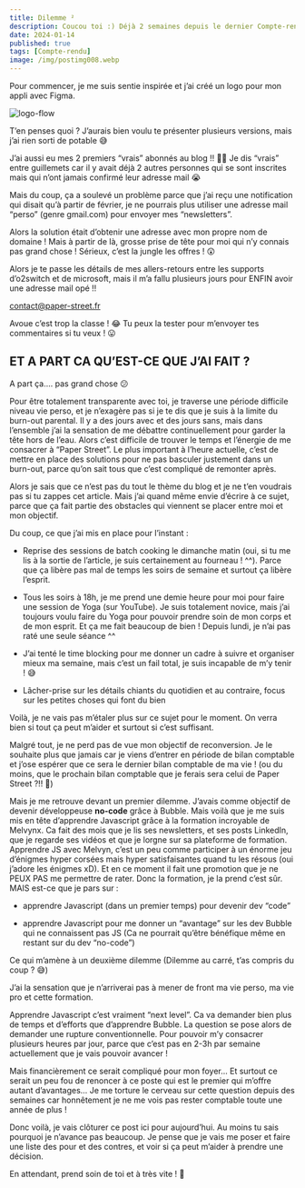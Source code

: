 ---
title: Dilemme ²
description: Coucou toi :) Déjà 2 semaines depuis le dernier Compte-rendu ! Comme prévu, j’ai repris tout doucement mes activités.
date: 2024-01-14
published: true
tags: [Compte-rendu]
image: /img/postimg008.webp
---

Pour commencer, je me suis sentie inspirée et j’ai créé un logo pour mon appli avec Figma.

![logo-flow](../img/logo-flow.webp)

T’en penses quoi ? J’aurais bien voulu te présenter plusieurs versions, mais j’ai rien sorti de potable 😅

J’ai aussi eu mes 2 premiers “vrais” abonnés au blog !! 🥳🎉 Je dis “vrais” entre guillemets car il y avait déjà 2 autres personnes qui se sont inscrites mais qui n’ont jamais confirmé leur adresse mail 😭

Mais du coup, ça a soulevé un problème parce que j’ai reçu une notification qui disait qu’à partir de février, je ne pourrais plus utiliser une adresse mail “perso” (genre gmail.com) pour envoyer mes “newsletters”.

Alors la solution était d’obtenir une adresse avec mon propre nom de domaine ! Mais à partir de là, grosse prise de tête pour moi qui n’y connais pas grand chose ! Sérieux, c’est la jungle les offres ! 😲

Alors je te passe les détails de mes allers-retours entre les supports d’o2switch et de microsoft, mais il m’a fallu plusieurs jours pour ENFIN avoir une adresse mail opé !!

contact@paper-street.fr

Avoue c’est trop la classe ! 😂 Tu peux la tester pour m’envoyer tes commentaires si tu veux ! 😛

## ET A PART CA QU’EST-CE QUE J’AI FAIT ?

A part ça…. pas grand chose 😕

Pour être totalement transparente avec toi, je traverse une période difficile niveau vie perso, et je n’exagère pas si je te dis que je suis à la limite du burn-out parental. Il y a des jours avec et des jours sans, mais dans l’ensemble j’ai la sensation de me débattre continuellement pour garder la tête hors de l’eau. Alors c’est difficile de trouver le temps et l’énergie de me consacrer à “Paper Street”. Le plus important à l’heure actuelle, c’est de mettre en place des solutions pour ne pas basculer justement dans un burn-out, parce qu’on sait tous que c’est compliqué de remonter après.

Alors je sais que ce n’est pas du tout le thème du blog et je ne t’en voudrais pas si tu zappes cet article. Mais j’ai quand même envie d’écrire à ce sujet, parce que ça fait partie des obstacles qui viennent se placer entre moi et mon objectif.

Du coup, ce que j’ai mis en place pour l’instant :

- Reprise des sessions de batch cooking le dimanche matin (oui, si tu me lis à la sortie de l’article, je suis certainement au fourneau ! ^^). Parce que ça libère pas mal de temps les soirs de semaine et surtout ça libère l’esprit.

- Tous les soirs à 18h, je me prend une demie heure pour moi pour faire une session de Yoga (sur YouTube). Je suis totalement novice, mais j’ai toujours voulu faire du Yoga pour pouvoir prendre soin de mon corps et de mon esprit. Et ça me fait beaucoup de bien ! Depuis lundi, je n’ai pas raté une seule séance ^^

- J’ai tenté le time blocking pour me donner un cadre à suivre et organiser mieux ma semaine, mais c’est un fail total, je suis incapable de m’y tenir ! 😅

- Lâcher-prise sur les détails chiants du quotidien et au contraire, focus sur les petites choses qui font du bien

Voilà, je ne vais pas m’étaler plus sur ce sujet pour le moment. On verra bien si tout ça peut m’aider et surtout si c’est suffisant.

Malgré tout, je ne perd pas de vue mon objectif de reconversion. Je le souhaite plus que jamais car je viens d’entrer en période de bilan comptable et j’ose espérer que ce sera le dernier bilan comptable de ma vie ! (ou du moins, que le prochain bilan comptable que je ferais sera celui de Paper Street ?!! 🤩)

Mais je me retrouve devant un premier dilemme. J’avais comme objectif de devenir développeuse **no-code** grâce à Bubble. Mais voilà que je me suis mis en tête d’apprendre Javascript grâce à la formation incroyable de Melvynx. Ca fait des mois que je lis ses newsletters, et ses posts LinkedIn, que je regarde ses vidéos et que je lorgne sur sa plateforme de formation. Apprendre JS avec Melvyn, c’est un peu comme participer à un énorme jeu d’énigmes hyper corsées mais hyper satisfaisantes quand tu les résous (oui j’adore les énigmes xD). Et en ce moment il fait une promotion que je ne PEUX PAS me permettre de rater. Donc la formation, je la prend c’est sûr. MAIS est-ce que je pars sur :

- apprendre Javascript (dans un premier temps) pour devenir dev “code”

- apprendre Javascript pour me donner un “avantage” sur les dev Bubble qui ne connaissent pas JS (Ca ne pourrait qu’être bénéfique même en restant sur du dev “no-code”)

Ce qui m’amène à un deuxième dilemme (Dilemme au carré, t’as compris du coup ? 😅)

J’ai la sensation que je n’arriverai pas à mener de front ma vie perso, ma vie pro et cette formation.

Apprendre Javascript c’est vraiment “next level”. Ca va demander bien plus de temps et d’efforts que d’apprendre Bubble. La question se pose alors de demander une rupture conventionnelle. Pour pouvoir m’y consacrer plusieurs heures par jour, parce que c’est pas en 2-3h par semaine actuellement que je vais pouvoir avancer !

Mais financièrement ce serait compliqué pour mon foyer… Et surtout ce serait un peu fou de renoncer à ce poste qui est le premier qui m’offre autant d’avantages… Je me torture le cerveau sur cette question depuis des semaines car honnêtement je ne me vois pas rester comptable toute une année de plus !

Donc voilà, je vais clôturer ce post ici pour aujourd’hui. Au moins tu sais pourquoi je n’avance pas beaucoup. Je pense que je vais me poser et faire une liste des pour et des contres, et voir si ça peut m’aider à prendre une décision.

En attendant, prend soin de toi et à très vite ! 💫
